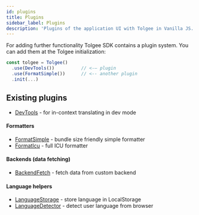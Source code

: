 ```yaml
---
id: plugins
title: Plugins
sidebar_label: Plugins
description: 'Plugins of the application UI with Tolgee in Vanilla JS.'
---
```


For adding further functionality Tolgee SDK contains a plugin system. You can add them at the Tolgee initialization:

```ts
const tolgee = Tolgee()
  .use(DevTools())          // <-– plugin
  .use(FormatSimple())      // <-- another plugin
  .init(...)
```

## Existing plugins
 - [DevTools](./api/web_package/plugins#devtools) - for in-context translating in dev mode

#### Formatters
 - [FormatSimple](./api/core_package/format-simple) - bundle size friendly simple formatter
 - [FormatIcu](./formatting#icu-formatter) - full ICU formatter

#### Backends (data fetching)
 - [BackendFetch](./api/web_package/plugins#backendfetch) - fetch data from custom backend

#### Language helpers
 - [LanguageStorage](./api/web_package/plugins#languagestorage) - store language in LocalStorage
 - [LanguageDetector](./api/web_package/plugins#languagedetector) - detect user language from browser

